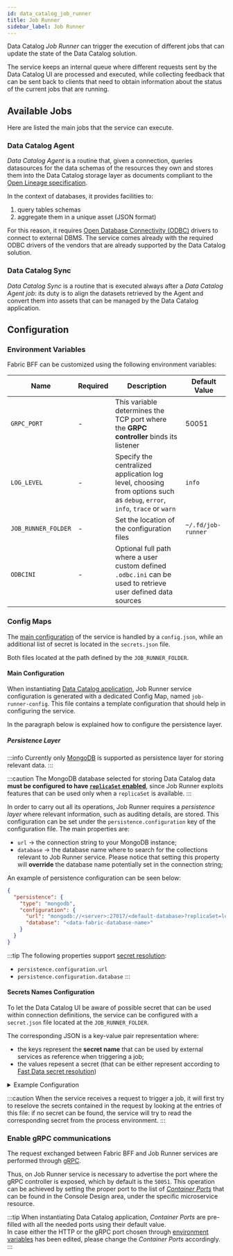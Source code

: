 ```yaml
---
id: data_catalog_job_runner
title: Job Runner
sidebar_label: Job Runner
---
```



Data Catalog _Job Runner_ can trigger the execution of different jobs that can update the state of the Data Catalog solution. 

The service keeps an internal queue where different requests sent by the Data Catalog UI are processed and executed, while collecting feedback
that can be sent back to clients that need to obtain information about the status of the current jobs that are running.

## Available Jobs

Here are listed the main jobs that the service can execute. 

### Data Catalog Agent

_Data Catalog Agent_ is a routine that, given a connection, queries datasources for the data schemas of the resources they own and stores them into the Data Catalog storage layer
as documents compliant to the [Open Lineage specification](https://openlineage.io/).

In the context of databases, it provides facilities to:

1. query tables schemas
2. aggregate them in a unique asset (JSON format)

For this reason, it requires [Open Database Connectivity (ODBC)](https://en.wikipedia.org/wiki/Open_Database_Connectivity) drivers to connect to external DBMS.
The service comes already with the required ODBC drivers of the vendors that are already supported by the Data Catalog solution.

### Data Catalog Sync

_Data Catalog Sync_ is a routine that is executed always after a _Data Catalog Agent job_: its duty is to align the datasets retrieved by the Agent and convert them
into assets that can be managed by the Data Catalog application.

## Configuration

### Environment Variables

Fabric BFF can be customized using the following environment variables:

| Name                          | Required | Description                                                                                                                       | Default Value                       |
|-------------------------------|----------|-----------------------------------------------------------------------------------------------------------------------------------|-------------------------------------|
| `GRPC_PORT`                   | -        | This variable determines the TCP port where the **GRPC controller** binds its listener                                            | 50051                               |
| `LOG_LEVEL`                   | -        | Specify the centralized application log level, choosing from options such as `debug`, `error`, `info`, `trace` or `warn`          | `info`                              |
| `JOB_RUNNER_FOLDER`           | -        | Set the location of the configuration files                                                                                       | `~/.fd/job-runner`                  |
| `ODBCINI`                     | -        | Optional full path where a user custom defined `.odbc.ini` can be used to retrieve user defined data sources                      |                                     |

### Config Maps

The [main configuration](#main-configuration) of the service is handled by a `config.json`, while an additional list of secret is located in the `secrets.json` file.

Both files located at the path defined by the `JOB_RUNNER_FOLDER`.

#### Main Configuration

When instantiating [Data Catalog application](/runtime_suite_applications/data-catalog/10_overview.md), Job Runner service configuration is generated with
a dedicated Config Map, named `job-runner-config`. This file contains a template configuration that should help in configuring the service.

<SchemaViewer schema={runnerSchema} example={bffConfigExample}/>

In the paragraph below is explained how to configure the persistence layer.

##### Persistence Layer

:::info
Currently only [MongoDB](https://mongodb.com/) is supported as persistence layer for storing relevant data.
:::

:::caution
The MongoDB database selected for storing Data Catalog data **must be configured to have [`replicaSet` enabled](https://www.mongodb.com/docs/manual/replication/)**, since
Job Runner exploits features that can be used only when a `replicaSet` is available.
:::

In order to carry out all its operations, Job Runner requires a _persistence layer_ where relevant information, such as auditing details, are stored. This configuration can be set under
the `persistence.configuration` key of the configuration file. The main properties are:

- `url` &rarr; the connection string to your MongoDB instance;
- `database` &rarr; the database name where to search for the  collections relevant to Job Runner service. Please notice that setting this property will **override** the database
name potentially set in the connection string;

An example of persistence configuration can be seen below:

```json
{
  "persistence": {
    "type": "mongodb",
    "configuration": {
      "url": "mongodb://<server>:27017/<default-database>?replicaSet=local",
      "database": "<data-fabric-database-name>"
    }
  }
}
```

:::tip
The following properties support [secret resolution](/fast_data/configuration/secrets_resolution.md):
- `persistence.configuration.url`
- `persistence.configuration.database`
:::

#### Secrets Names Configuration

To let the Data Catalog UI be aware of possible secret that can be used within connection definitions, the service can be configured with a `secret.json` file
located at the `JOB_RUNNER_FOLDER`.

The corresponding JSON is a key-value pair representation where:

- the keys represent the __secret name__ that can be used by external services as reference when triggering a job;
- the values repesent a secret (that can be either represent according to [Fast Data secret resolution](/fast_data/configuration/secrets_resolution.md))

<details>
<summary>Example Configuration</summary>

```json
{
  "secretPlain": "{{MY_PLAIN_SECRET}}",
  "secretEnv": {
    "type": "env",
    "key": "EXAMPLE_ENV"
  },
  "secretFile": {
    "type": "file",
    "path": "/run/secrets/job_runner/example.ini",
    "key": "EXAMPLE_ENV"
  }
}
```

</details>

:::caution
When the service receives a request to trigger a job, it will first try to reselove the secrets contained in the request by looking at the entries of this file: 
if no secret can be found, the service will try to read the corresponding secret from the process environment. 
:::

### Enable gRPC communications

The request exchanged between Fabric BFF and Job Runner services are performed through [gRPC](https://grpc.io/).

Thus, on Job Runner service is necessary to advertise the port where the gRPC controller is exposed, which by default is the `50051`.
This operation can be achieved by setting the proper port to the list of [_Container Ports_](/development_suite/api-console/api-design/microservice-container-ports.md)
that can be found in the Console Design area, under the specific microservice resource.

:::tip
When instantiating Data Catalog application, _Container Ports_ are pre-filled with all the needed ports using their default value.  
In case either the HTTP or the gRPC port chosen through [environment variables](#environment-variables) has been edited, please change the _Container Ports_ accordingly.
:::